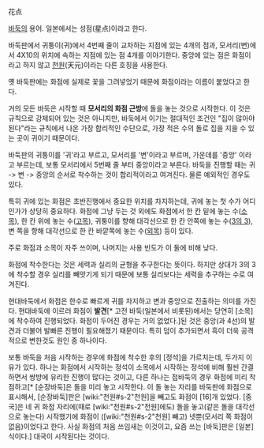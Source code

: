 花点

[[바둑]]의 용어. 일본에서는 성점(星点)이라고 한다.

바둑판에서 귀퉁이(귀)에서 4번째 줄이 교차하는 지점에 있는 4개의 점과, 모서리(변)에서 4X10의 위치에 속하는 지점에 있는 점 4개를 이야기한다. 중앙에 있는 점은 화점이라고 하지 않고 [[천원]](天元)이라는 다른 호칭을 사용한다.

옛 바둑판에는 화점에 실제로 꽃을 그려넣었기 때문에 화점이라는 이름이 붙었다고 한다.

거의 모든 바둑은 시작할 때 '''모서리의 화점 근방'''에 돌을 놓는 것으로 시작한다. 이 것은 규칙으로 강제되어 있는 것은 아니지만, 바둑에서 이기는 절대적인 조건인 "집이 많아야 된다"라는 규칙에서 나온 가장 합리적인 수단으로, 가장 적은 수의 돌로 집을 지을 수 있는 곳이 귀이기 때문이다.

바둑판의 귀퉁이를 '귀'라고 부르고, 모서리를 '변'이라고 부르며, 가운데를 '중앙' 이라고 부르는데, 보통 모서리에서 5번째 줄 부터 중앙이라고 부른다. 바둑을 진행할 때는 귀 -> 변 -> 중앙의 순서로 착수하는 것이 합리적이라고 여겨진다. 물론 예외적인 경우도 있다.

특히 귀에 있는 화점은 초반진행에서 중요한 위치를 차지하는데, 귀에 놓는 첫 수가 어디인가가 상당히 중요하다. 화점에 그냥 두는 것 외에도 화점에서 한 칸 밑에 놓는 수([[소목]]), 한 칸 위에 놓는 수([[고목]]), 귀퉁이를 향해 대각선으로 한 칸 안쪽에 놓는 수([[3의 3]]), 변 쪽을 향해 대각선으로 한 칸 바깥쪽에 놓는 수([[외목]]) 등이 있다.

주로 화점과 소목이 자주 쓰이며, 나머지는 사용 빈도가 이 둘에 비해 낮다.

화점에 착수한다는 것은 세력과 실리의 균형을 추구한다는 뜻이다. 하지만 상대가 3의 3에 착수할 경우 실리를 빼앗기게 되기 때문에 보통 실리보다는 세력을 추구하는 수로 여겨진다.

현대바둑에서 화점은 한수로 빠르게 귀를 차지하고 변과 중앙으로 진출하는 의미를 가진다.
현대바둑에 이르러 화점이 '''발견'''[* 고전 바둑(일본에서 비롯된)에서는 당연히 [소목]에 착수하여 진행되었다. 화점이 두어진 경우는 거의 없었다.]된 것은 중앙(과 4선)의 발견과 더불어 발빠른 진행이 필요해졌기 때문이다. 특히 덤이 추가되면서 흑이 더욱 공격적으로 변한것도 원인 중 하나이다.

보통 바둑을 처음 시작하는 경우에 화점에 착수한 후의 [정석]을 가르치는데, 두가지 이유가 있다. 하나는 화점에서 시작하는 정석이 소목에서 시작하는 정석에 비해 훨씬 간결하면서 쌍방에 유리한 진행이 많다는 것이고, 다른 하나는 접바둑의 경우 화점에 미리 착점하고[* [순장바둑]은 돌을 미리 놓고 시작한다. 이 돌 놓는 자리를 바둑판에 화점으로 표시해서, [순장바둑]판은 [wiki:"천원#s-2"천원]을 빼고도 화점이 [16]개 있었다. [중국]은 네 귀 화점 자리에(때로 [wiki:"천원#s-2"천원]에도) 돌을 놓고(같은 돌을 대각선으로 놓는다) 시작했기에 화점이 ([wiki:"천원#s-2"천원] 빼고) 넷뿐(모서리 쪽 화점이 없음)이었다고 한다. 사실 화점의 처음 쓰임새는 이것이고, 요즘 쓰는 [바둑]판은 [일본]식이다.] 대국이 시작된다는 것이다.
